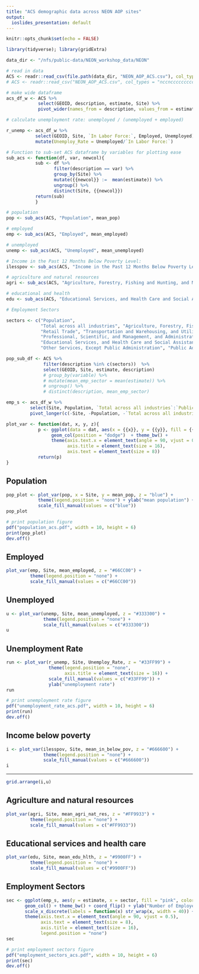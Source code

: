 ```yaml
---
title: "ACS demographic data across NEON AOP sites"
output: 
  ioslides_presentation: default
---
```


```r
knitr::opts_chunk$set(echo = FALSE)

library(tidyverse); library(gridExtra)

data_dir <- "/nfs/public-data/NEON_workshop_data/NEON"

# read in data
ACS <- readr::read_csv(file.path(data_dir, "NEON_AOP_ACS.csv"), col_types = "nccnccccccccc") # ACS data
# ACS <- readr::read_csv("NEON_AOP_ACS.csv", col_types = "nccnccccccccc") # ACS data
```

```r
# make wide dataframe
acs_df_w <- ACS %>% 
            select(GEOID, description, estimate, Site) %>% 
            pivot_wider(names_from = description, values_from = estimate)
```

```r
# calculate unemployment rate: unemployed / (unemployed + employed)

r_unemp <- acs_df_w %>% 
           select(GEOID, Site, `In Labor Force:`, Employed, Unemployed) %>% 
           mutate(Unemploy_Rate = Unemployed/`In Labor Force:`)

```

```r
# Function to sub-set ACS dataframe by variables for plotting ease
sub_acs <- function(df, var, newcol){
           sub <- df %>% 
                  filter(description == var) %>% 
                  group_by(Site) %>% 
                  mutate({{newcol}} :=  mean(estimate)) %>% 
                  ungroup() %>% 
                  distinct(Site, {{newcol}})
           return(sub)
           }
```

```r
# population
pop <- sub_acs(ACS, "Population", mean_pop)

# employed
emp <- sub_acs(ACS, "Employed", mean_employed)

# unemployed
unemp <- sub_acs(ACS, "Unemployed", mean_unemployed)

# Income in the Past 12 Months Below Poverty Level:
ilesspov <- sub_acs(ACS, "Income in the Past 12 Months Below Poverty Level:", mean_in_below_pov)

# agriculture and natural resources
agri <- sub_acs(ACS, "Agriculture, Forestry, Fishing and Hunting, and Mining", mean_agri_nat_res)

# educational and health
edu <- sub_acs(ACS, "Educational Services, and Health Care and Social Assistance", mean_edu_hlth)

```

```r
# Employment Sectors

sectors <- c("Population", 
             "Total across all industries", "Agriculture, Forestry, Fishing and Hunting, and Mining", "Construction", "Manufacturing", "Wholesale Trade", 
             "Retail Trade", "Transportation and Warehousing, and Utilities", "Information", "Finance and Insurance, and Real Estate and Rental and Leasing",
             "Professional, Scientific, and Management, and Administrative and Waste Management Services", 
             "Educational Services, and Health Care and Social Assistance", "Arts, Entertainment, and Recreation, and Accommodation and Food Services", 
             "Other Services, Except Public Administration", "Public Administration") 

pop_sub_df <- ACS %>% 
              filter(description %in% c(sectors))  %>% 
              select(GEOID, Site, estimate, description)
              # group_by(variable) %>% 
              # mutate(mean_emp_sector = mean(estimate)) %>% 
              # ungroup() %>% 
              # distinct(description, mean_emp_sector) 

emp_s <- acs_df_w %>% 
         select(Site, Population, `Total across all industries`:`Public Administration`) %>% 
         pivot_longer(c(-Site, -Population, -`Total across all industries`), names_to = "sector", values_to = "estimate")

```


```r
plot_var <- function(dat, x, y, z){
            p <- ggplot(data = dat, aes(x = {{x}}, y = {{y}}, fill = {{z}})) +
                 geom_col(position = "dodge")  + theme_bw() + 
                 theme(axis.text.x = element_text(angle = 90, vjust = 0.5),
                       axis.title = element_text(size = 16),
                       axis.text = element_text(size = 8))
            return(p)
}
```

## Population

```r
pop_plot <- plot_var(pop, x = Site, y = mean_pop, z = "blue") + 
            theme(legend.position = "none") + ylab("mean population") +
            scale_fill_manual(values = c("blue"))
pop_plot
```

```r
# print population figure
pdf("population_acs.pdf", width = 10, height = 6)
print(pop_plot)
dev.off()
```

## Employed

```r
plot_var(emp, Site, mean_employed, z = "#66CC00") + 
         theme(legend.position = "none") +
         scale_fill_manual(values = c("#66CC00"))
```

## Unemployed

```r
u <- plot_var(unemp, Site, mean_unemployed, z = "#333300") + 
              theme(legend.position = "none") +
              scale_fill_manual(values = c("#333300"))
u
```

## Unemployment Rate

```r
run <- plot_var(r_unemp, Site, Unemploy_Rate, z = "#33FF99") + 
                theme(legend.position = "none",
                      axis.title = element_text(size = 16)) +
                scale_fill_manual(values = c("#33FF99")) + 
                ylab("unemployment rate")
run
```

```r
# print unemployment rate figure
pdf("unemployment_rate_acs.pdf", width = 10, height = 6)
print(run)
dev.off()
```

## Income below poverty

```r
i <- plot_var(ilesspov, Site, mean_in_below_pov, z = "#666600") + 
              theme(legend.position = "none") +
              scale_fill_manual(values = c("#666600"))
i
```

---

```r
grid.arrange(i,u)
```

## Agriculture and natural resources

```r
plot_var(agri, Site, mean_agri_nat_res, z = "#FF9933") + 
         theme(legend.position = "none") +
         scale_fill_manual(values = c("#FF9933"))
```

## Educational services and health care

```r
plot_var(edu, Site, mean_edu_hlth, z = "#9900FF") + 
         theme(legend.position = "none") +
         scale_fill_manual(values = c("#9900FF"))
```

## Employment Sectors

```r
sec <- ggplot(emp_s, aes(y = estimate, x = sector, fill = "pink", color = "pink")) + 
       geom_col() + theme_bw() + coord_flip() + ylab("Number of Employees") +
       scale_x_discrete(labels = function(x) str_wrap(x, width = 40)) + 
       theme(axis.text.x = element_text(angle = 90, vjust = 0.5),
             axis.text = element_text(size = 8),
             axis.title = element_text(size = 16),
             legend.position = "none")
sec
```

```r
# print employment sectors figure
pdf("employment_sectors_acs.pdf", width = 10, height = 6)
print(sec)
dev.off()
```



